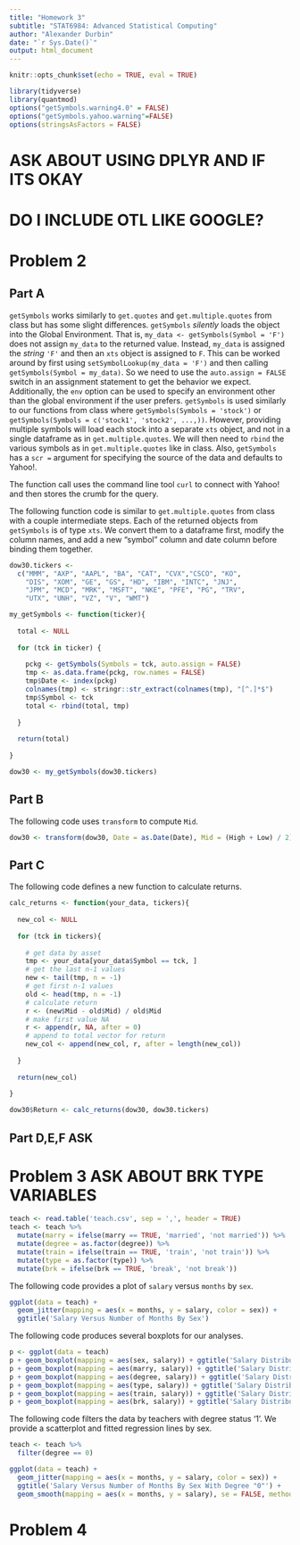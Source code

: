 ```yaml
---
title: "Homework 3"
subtitle: "STAT6984: Advanced Statistical Computing"
author: "Alexander Durbin"
date: "`r Sys.Date()`"
output: html_document
---
```


```r
knitr::opts_chunk$set(echo = TRUE, eval = TRUE)
```

```r

library(tidyverse)
library(quantmod)
options("getSymbols.warning4.0" = FALSE)
options("getSymbols.yahoo.warning"=FALSE)
options(stringsAsFactors = FALSE)

```

# ASK ABOUT USING DPLYR AND IF ITS OKAY
# DO I INCLUDE OTL LIKE GOOGLE?

# Problem 2

## Part A

`getSymbols` works similarly to `get.quotes` and `get.multiple.quotes` from class but has some slight differences. `getSymbols` *silently* loads the object into the Global Environment. That is, `my_data <- getSymbols(Symbol = 'F')` does not assign `my_data` to the returned value. Instead, `my_data` is assigned the *string*  `'F'` and then an `xts` object is assigned to `F`. This can be worked around by first using `setSymbolLookup(my_data = 'F')` and then calling `getSymbols(Symbol = my_data)`. So we need to use the `auto.assign = FALSE` switch in an assignment statement to get the behavior we expect. Additionally, the `env` option can be used to specify an environment other than the global environment if the user prefers. `getSymbols` is used similarly to our functions from class where `getSymbols(Symbols = 'stock')` or `getSymbols(Symbols = c('stock1', 'stock2', ...,))`. However, providing multiple symbols will load each stock into a separate `xts` object, and not in a single dataframe as in `get.multiple.quotes`. We will then need to `rbind` the various symbols as in `get.multiple.quotes` like in class. Also, `getSymbols` has a `scr = ` argument for specifying the source of the data and defaults to Yahoo!.

The function call uses the command line tool `curl` to connect with Yahoo! and then stores the crumb for the query.

The following function code is similar to `get.multiple.quotes` from class with a couple intermediate steps. Each of the returned objects from `getSymbols` is of type `xts`. We convert them to a dataframe first, modify the column names, and add a new "symbol" column and date column before binding them together.

```r

dow30.tickers <-
  c("MMM", "AXP", "AAPL", "BA", "CAT", "CVX","CSCO", "KO", 
    "DIS", "XOM", "GE", "GS", "HD", "IBM", "INTC", "JNJ",
    "JPM", "MCD", "MRK", "MSFT", "NKE", "PFE", "PG", "TRV", 
    "UTX", "UNH", "VZ", "V", "WMT")

my_getSymbols <- function(ticker){
  
  total <- NULL
  
  for (tck in ticker) {
    
    pckg <- getSymbols(Symbols = tck, auto.assign = FALSE)
    tmp <- as.data.frame(pckg, row.names = FALSE)
    tmp$Date <- index(pckg)
    colnames(tmp) <- stringr::str_extract(colnames(tmp), "[^.]*$")
    tmp$Symbol <- tck
    total <- rbind(total, tmp)
    
  }
  
  return(total)
  
}

dow30 <- my_getSymbols(dow30.tickers)

```

## Part B

The following code uses `transform` to compute `Mid`.

```r

dow30 <- transform(dow30, Date = as.Date(Date), Mid = (High + Low) / 2)

```

## Part C

The following code defines a new function to calculate returns.

```r

calc_returns <- function(your_data, tickers){
  
  new_col <- NULL
  
  for (tck in tickers){
    
    # get data by asset
    tmp <- your_data[your_data$Symbol == tck, ]
    # get the last n-1 values
    new <- tail(tmp, n = -1)
    # get first n-1 values
    old <- head(tmp, n = -1)
    # calculate return
    r <- (new$Mid - old$Mid) / old$Mid
    # make first value NA 
    r <- append(r, NA, after = 0)
    # append to total vector for return
    new_col <- append(new_col, r, after = length(new_col))
    
  }
  
  return(new_col)
  
}

dow30$Return <- calc_returns(dow30, dow30.tickers) 

```

## Part D,E,F ASK

# Problem 3 ASK ABOUT BRK TYPE VARIABLES

```r

teach <- read.table('teach.csv', sep = ',', header = TRUE)
teach <- teach %>% 
  mutate(marry = ifelse(marry == TRUE, 'married', 'not married')) %>% 
  mutate(degree = as.factor(degree)) %>% 
  mutate(train = ifelse(train == TRUE, 'train', 'not train')) %>% 
  mutate(type = as.factor(type)) %>% 
  mutate(brk = ifelse(brk == TRUE, 'break', 'not break'))

```

The following code provides a plot of `salary` versus `months` by `sex`.

```r

ggplot(data = teach) +
  geom_jitter(mapping = aes(x = months, y = salary, color = sex)) +
  ggtitle('Salary Versus Number of Months By Sex')

```

The following code produces several boxplots for our analyses.

```r

p <- ggplot(data = teach)
p + geom_boxplot(mapping = aes(sex, salary)) + ggtitle('Salary Distribution by Sex')
p + geom_boxplot(mapping = aes(marry, salary)) + ggtitle('Salary Distribution by Marriage')
p + geom_boxplot(mapping = aes(degree, salary)) + ggtitle('Salary Distribution by Degree')
p + geom_boxplot(mapping = aes(type, salary)) + ggtitle('Salary Distribution by Type')
p + geom_boxplot(mapping = aes(train, salary)) + ggtitle('Salary Distribution by Training')
p + geom_boxplot(mapping = aes(brk, salary)) + ggtitle('Salary Distribution by Break')

```

The following code filters the data by teachers with degree status '1'. We provide a scatterplot and fitted regression lines by sex.

```r

teach <- teach %>% 
  filter(degree == 0)

ggplot(data = teach) +
  geom_jitter(mapping = aes(x = months, y = salary, color = sex)) +
  ggtitle('Salary Versus Number of Months By Sex With Degree "0"') +
  geom_smooth(mapping = aes(x = months, y = salary), se = FALSE, method = 'lm')

```

# Problem 4